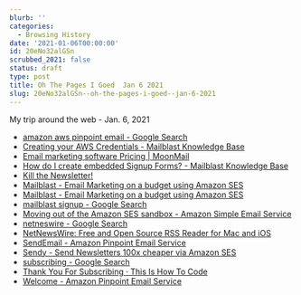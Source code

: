 ```yaml
---
blurb: ''
categories:
  - Browsing History
date: '2021-01-06T00:00:00'
id: 20eNo32alGSn
scrubbed_2021: false
status: draft
type: post
title: Oh The Pages I Goed  Jan 6 2021
slug: 20eNo32alGSn--oh-the-pages-i-goed--jan-6-2021
---
```


My trip around the web - Jan. 6, 2021

- [amazon aws pinpoint email - Google Search](https://www.google.com/search?client=safari&rls=en&q=amazon+aws+pinpoint+email&ie=UTF-8&oe=UTF-8)
- [Creating your AWS Credentials - Mailblast Knowledge Base](https://docs.mailblast.io/article/5-creating-your-aws-credentials)
- [Email marketing software Pricing | MoonMail](https://moonmail.io/pricing)
- [How do I create embedded Signup Forms? - Mailblast Knowledge Base](https://docs.mailblast.io/article/23-sign-up-forms)
- [Kill the Newsletter!](https://kill-the-newsletter.com/)
- [Mailblast - Email Marketing on a budget using Amazon SES](https://www.mailblast.io/campaigns?q%5Bname_cont%5D=&q%5Bstate_eq%5D=&q%5Blists_id_eq%5D=c63e080f-7d9d-4d43-b760-242d408d0eb7)
- [Mailblast - Email Marketing on a budget using Amazon SES](https://www.mailblast.io/lists)
- [mailblast signup - Google Search](https://www.google.com/search?client=safari&rls=en&q=mailblast+signup&ie=UTF-8&oe=UTF-8)
- [Moving out of the Amazon SES sandbox - Amazon Simple Email Service](https://docs.aws.amazon.com/ses/latest/DeveloperGuide/request-production-access.html)
- [netneswire - Google Search](https://www.google.com/search?client=safari&rls=en&q=netneswire&ie=UTF-8&oe=UTF-8)
- [NetNewsWire: Free and Open Source RSS Reader for Mac and iOS](https://ranchero.com/netnewswire/)
- [SendEmail - Amazon Pinpoint Email Service](https://docs.aws.amazon.com/pinpoint-email/latest/APIReference/API_SendEmail.html)
- [Sendy - Send Newsletters 100x cheaper via Amazon SES](https://sendy.co/)
- [subscribing - Google Search](https://www.google.com/search?client=safari&rls=en&q=subscribing&ie=UTF-8&oe=UTF-8)
- [Thank You For Subscribing · This Is How To Code](https://www.thisishowtocode.com/thank-you-for-subscribing)
- [Welcome - Amazon Pinpoint Email Service](https://docs.aws.amazon.com/pinpoint-email/latest/APIReference/Welcome.html)
